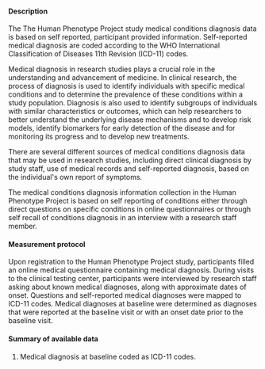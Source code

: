#### Description

The The Human Phenotype Project study medical conditions diagnosis data is based on self reported, participant provided information. Self-reported medical diagnosis are coded according to the WHO International Classification of Diseases 11th Revision (ICD-11) codes.

Medical diagnosis in research studies plays a crucial role in the understanding and advancement of medicine. In clinical research, the process of diagnosis is used to identify individuals with specific medical conditions and to determine the prevalence of these conditions within a study population. Diagnosis is also used to identify subgroups of individuals with similar characteristics or outcomes, which can help researchers to better understand the underlying disease mechanisms and to develop risk models, identify biomarkers for early detection of the disease and for monitoring its progress and to develop  new treatments.

There are several different sources of medical conditions diagnosis data  that may be used in research studies, including direct clinical diagnosis by study staff, use of medical records and self-reported diagnosis, based on the individual's own report of symptoms.

The medical conditions diagnosis information collection in the Human Phenotype Project  is based on self reporting of conditions either through direct questions on specific conditions in online questionnaires or through self recall of conditions diagnosis in an interview with a research staff member. 

#### Measurement protocol

Upon registration to the Human Phenotype Project study, participants filled an online medical questionnaire containing medical diagnosis. During visits to the clinical testing center, participants were interviewed by research staff asking about known medical diagnoses, along with approximate dates of onset. Questions and self-reported medical diagnoses were mapped to ICD-11 codes. Medical diagnoses at baseline were determined as diagnoses that were reported at the baseline visit or with an onset date prior to the baseline visit.

#### Summary of available data

1. Medical diagnosis at baseline coded as ICD-11 codes.
